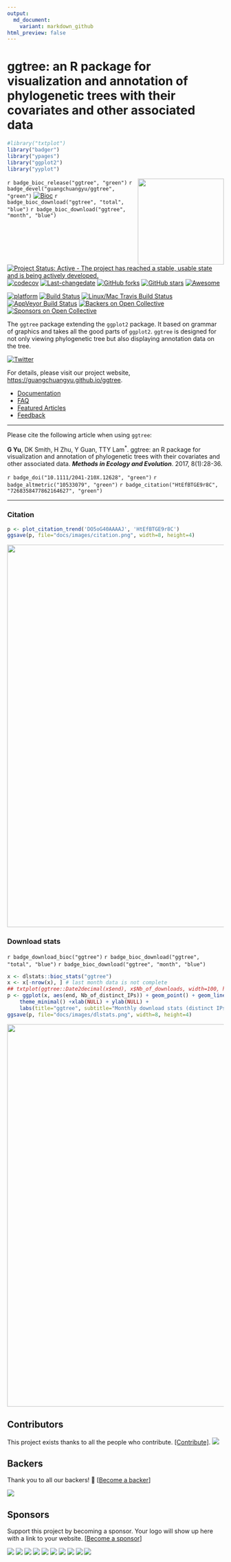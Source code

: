 ```yaml
---
output:
  md_document:
    variant: markdown_github
html_preview: false
---
```


<!-- README.md is generated from README.Rmd. Please edit that file -->


#  ggtree: an R package for visualization and annotation of phylogenetic trees with their covariates and other associated data

```r
#library("txtplot")
library("badger")
library("ypages")
library("ggplot2")
library("yyplot")
```

<img src="https://raw.githubusercontent.com/Bioconductor/BiocStickers/master/ggtree/ggtree.png" height="200" align="right" />


`r badge_bioc_release("ggtree", "green")`
`r badge_devel("guangchuangyu/ggtree", "green")`
[![Bioc](http://www.bioconductor.org/shields/years-in-bioc/ggtree.svg)](https://www.bioconductor.org/packages/devel/bioc/html/ggtree.html#since)
`r badge_bioc_download("ggtree", "total", "blue")`
`r badge_bioc_download("ggtree", "month", "blue")`


[![Project Status: Active - The project has reached a stable, usable state and is being actively developed.](http://www.repostatus.org/badges/latest/active.svg)](http://www.repostatus.org/#active)
[![codecov](https://codecov.io/gh/GuangchuangYu/ggtree/branch/master/graph/badge.svg)](https://codecov.io/gh/GuangchuangYu/ggtree)
[![Last-changedate](https://img.shields.io/badge/last%20change-`r gsub('-', '--', Sys.Date())`-green.svg)](https://github.com/GuangchuangYu/ggtree/commits/master)
[![GitHub forks](https://img.shields.io/github/forks/GuangchuangYu/ggtree.svg)](https://github.com/GuangchuangYu/ggtree/network)
[![GitHub stars](https://img.shields.io/github/stars/GuangchuangYu/ggtree.svg)](https://github.com/GuangchuangYu/ggtree/stargazers)
[![Awesome](https://cdn.rawgit.com/sindresorhus/awesome/d7305f38d29fed78fa85652e3a63e154dd8e8829/media/badge.svg)](https://awesome-r.com/#awesome-r-graphic-displays)

[![platform](http://www.bioconductor.org/shields/availability/devel/ggtree.svg)](https://www.bioconductor.org/packages/devel/bioc/html/ggtree.html#archives)
[![Build Status](http://www.bioconductor.org/shields/build/devel/bioc/ggtree.svg)](https://bioconductor.org/checkResults/devel/bioc-LATEST/ggtree/)
[![Linux/Mac Travis Build Status](https://img.shields.io/travis/GuangchuangYu/ggtree/master.svg?label=Mac%20OSX%20%26%20Linux)](https://travis-ci.org/GuangchuangYu/ggtree)
[![AppVeyor Build Status](https://img.shields.io/appveyor/ci/Guangchuangyu/ggtree/master.svg?label=Windows)](https://ci.appveyor.com/project/GuangchuangYu/ggtree)
[![Backers on Open Collective](https://opencollective.com/ggtree/backers/badge.svg)](#backers)
[![Sponsors on Open Collective](https://opencollective.com/ggtree/sponsors/badge.svg)](#sponsors)


The `ggtree` package extending the `ggplot2` package. It based on grammar of graphics and takes all the good parts of `ggplot2`. `ggtree` is designed for not only viewing phylogenetic tree but also displaying annotation data on the tree.

[![Twitter](https://img.shields.io/twitter/url/https/github.com/GuangchuangYu/ggtree.svg?style=social)](https://twitter.com/intent/tweet?hashtags=ggtree&url=http://onlinelibrary.wiley.com/doi/10.1111/2041-210X.12628/abstract&screen_name=guangchuangyu)


For details, please visit our project website, <https://guangchuangyu.github.io/ggtree>.

+ [Documentation](https://guangchuangyu.github.io/ggtree/documentation/)
+ [FAQ](https://guangchuangyu.github.io/ggtree/faq/)
+ [Featured Articles](https://guangchuangyu.github.io/ggtree/featuredArticles/)
+ [Feedback](https://guangchuangyu.github.io/ggtree/#feedback)


-----------------------------------------------------

Please cite the following article when using `ggtree`:

__G Yu__, DK Smith, H Zhu, Y Guan, TTY Lam^\*^. ggtree: an R package for visualization and annotation of phylogenetic trees with their covariates and other associated data. __*Methods in Ecology and Evolution*__. 2017, 8(1):28-36.


`r badge_doi("10.1111/2041-210X.12628", "green")`
`r badge_altmetric("10533079", "green")`
`r badge_citation("HtEfBTGE9r8C", "7268358477862164627", "green")`


----------------------------------------------------------------------------------------


### Citation


```r
p <- plot_citation_trend('DO5oG40AAAAJ', 'HtEfBTGE9r8C')
ggsave(p, file="docs/images/citation.png", width=8, height=4)
```


<img src="docs/images/citation.png" width="890"/>


### Download stats

`r badge_download_bioc("ggtree")`
`r badge_bioc_download("ggtree", "total", "blue")`
`r badge_bioc_download("ggtree", "month", "blue")`


```r
x <- dlstats::bioc_stats("ggtree")
x <- x[-nrow(x), ] # last month data is not complete
## txtplot(ggtree::Date2decimal(x$end), x$Nb_of_downloads, width=100, height=25)
p <- ggplot(x, aes(end, Nb_of_distinct_IPs)) + geom_point() + geom_line() +
    theme_minimal() +xlab(NULL) + ylab(NULL) +
    labs(title="ggtree", subtitle="Monthly download stats (distinct IPs)", caption="data from Bioconductor")
ggsave(p, file="docs/images/dlstats.png", width=8, height=4)
```

<img src="docs/images/dlstats.png" width="890"/>

## Contributors

This project exists thanks to all the people who contribute. [[Contribute]](CONTRIBUTING.md).
<a href="https://github.com/GuangchuangYu/ggtree/graphs/contributors"><img src="https://opencollective.com/ggtree/contributors.svg?width=890" /></a>


## Backers

Thank you to all our backers! 🙏 [[Become a backer](https://opencollective.com/ggtree#backer)]

<a href="https://opencollective.com/ggtree#backers" target="_blank"><img src="https://opencollective.com/ggtree/backers.svg?width=890"></a>


## Sponsors

Support this project by becoming a sponsor. Your logo will show up here with a link to your website. [[Become a sponsor](https://opencollective.com/ggtree#sponsor)]


<a href="https://opencollective.com/ggtree/sponsor/0/website" target="_blank"><img src="https://opencollective.com/ggtree/sponsor/0/avatar.svg"></a>
<a href="https://opencollective.com/ggtree/sponsor/1/website" target="_blank"><img src="https://opencollective.com/ggtree/sponsor/1/avatar.svg"></a>
<a href="https://opencollective.com/ggtree/sponsor/2/website" target="_blank"><img src="https://opencollective.com/ggtree/sponsor/2/avatar.svg"></a>
<a href="https://opencollective.com/ggtree/sponsor/3/website" target="_blank"><img src="https://opencollective.com/ggtree/sponsor/3/avatar.svg"></a>
<a href="https://opencollective.com/ggtree/sponsor/4/website" target="_blank"><img src="https://opencollective.com/ggtree/sponsor/4/avatar.svg"></a>
<a href="https://opencollective.com/ggtree/sponsor/5/website" target="_blank"><img src="https://opencollective.com/ggtree/sponsor/5/avatar.svg"></a>
<a href="https://opencollective.com/ggtree/sponsor/6/website" target="_blank"><img src="https://opencollective.com/ggtree/sponsor/6/avatar.svg"></a>
<a href="https://opencollective.com/ggtree/sponsor/7/website" target="_blank"><img src="https://opencollective.com/ggtree/sponsor/7/avatar.svg"></a>
<a href="https://opencollective.com/ggtree/sponsor/8/website" target="_blank"><img src="https://opencollective.com/ggtree/sponsor/8/avatar.svg"></a>
<a href="https://opencollective.com/ggtree/sponsor/9/website" target="_blank"><img src="https://opencollective.com/ggtree/sponsor/9/avatar.svg"></a>



